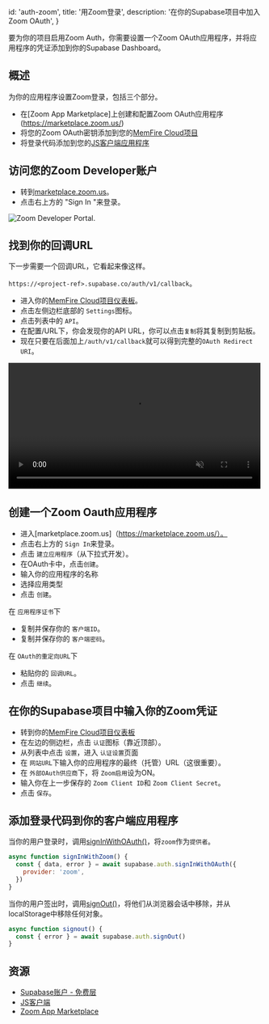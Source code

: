 
  id: 'auth-zoom',
  title: '用Zoom登录',
  description: '在你的Supabase项目中加入Zoom OAuth',
}

要为你的项目启用Zoom Auth，你需要设置一个Zoom OAuth应用程序，并将应用程序的凭证添加到你的Supabase Dashboard。

## 概述

为你的应用程序设置Zoom登录，包括三个部分。

- 在[Zoom App Marketplace]上创建和配置Zoom OAuth应用程序(https://marketplace.zoom.us/)
- 将您的Zoom OAuth密钥添加到您的[MemFire Cloud项目](https://cloud.memfiredb.com)
- 将登录代码添加到您的[JS客户端应用程序](https://github.com/supabase/supabase-js)

## 访问您的Zoom Developer账户

- 转到[marketplace.zoom.us](https://marketplace.zoom.us/)。
- 点击右上方的 "Sign In "来登录。

![Zoom Developer Portal.](/docs/img/guides/auth-zoom/zoom-portal.png)

## 找到你的回调URL

下一步需要一个回调URL，它看起来像这样。

`https://<project-ref>.supabase.co/auth/v1/callback`。

- 进入你的[MemFire Cloud项目仪表板](https://cloud.memfiredb.com)。
- 点击左侧边栏底部的 `Settings`图标。
- 点击列表中的 `API`。
- 在配置/URL下，你会发现你的API URL，你可以点击`复制`将其复制到剪贴板。
- 现在只要在后面加上`/auth/v1/callback`就可以得到完整的`OAuth Redirect URI`。

<video width="99%" muted playsInline controls="true">
  <source src="/docs/videos/api/api-url-and-key.mp4" type="video/mp4" muted playsInline />
</video>

## 创建一个Zoom Oauth应用程序

- 进入[marketplace.zoom.us]（https://marketplace.zoom.us/）。
- 点击右上方的 `Sign In`来登录。
- 点击 `建立应用程序`（从下拉式开发）。
- 在OAuth卡中，点击`创建`。
- 输入你的应用程序的名称
- 选择应用类型
- 点击 `创建`。

在 `应用程序证书`下

- 复制并保存你的 `客户端ID`。
- 复制并保存你的 `客户端密码`。

在 `OAuth的重定向URL`下

- 粘贴你的 `回调URL`。
- 点击 `继续`。

## 在你的Supabase项目中输入你的Zoom凭证

- 转到你的[MemFire Cloud项目仪表板](https://cloud.memfiredb.com)
- 在左边的侧边栏，点击 `认证`图标（靠近顶部）。
- 从列表中点击 `设置`，进入 `认证设置`页面
- 在 `网站URL`下输入你的应用程序的最终（托管）URL（这很重要）。
- 在 `外部OAuth供应商`下，将 `Zoom启用`设为ON。
- 输入你在上一步保存的 `Zoom Client ID`和 `Zoom Client Secret`。
- 点击 `保存`。

## 添加登录代码到你的客户端应用程序

当你的用户登录时，调用[signInWithOAuth()](/docs/reference/javascript/auth-signinwithoauth)，将`zoom`作为`提供者`。

```js
async function signInWithZoom() {
  const { data, error } = await supabase.auth.signInWithOAuth({
    provider: 'zoom',
  })
}
```

当你的用户签出时，调用[signOut()](/docs/reference/javascript/auth-signout)，将他们从浏览器会话中移除，并从localStorage中移除任何对象。

```js
async function signout() {
  const { error } = await supabase.auth.signOut()
}
```

## 资源

- [Supabase账户 - 免费层](https://supabase.com)
- [JS客户端](https://github.com/supabase/supabase-js)
- [Zoom App Marketplace](https://marketplace.zoom.us/)


